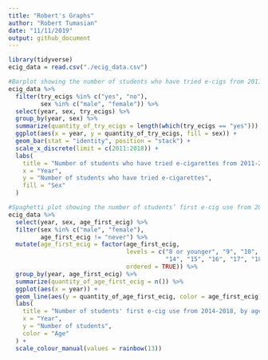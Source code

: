 ```yaml
---
title: "Robert's Graphs"
author: "Robert Tumasian"
date: "11/11/2019"
output: github_document
---
```

```r
library(tidyverse)
ecig_data = read.csv("./ecig_data.csv")
```

```r
#Barplot showing the number of students who have tried e-cigs from 2011-2018, by sex
ecig_data %>%
  filter(try_ecigs %in% c("yes", "no"),
         sex %in% c("male", "female")) %>% 
  select(year, sex, try_ecigs) %>%
  group_by(year, sex) %>%
  summarize(quantity_of_try_ecigs = length(which(try_ecigs == "yes"))) %>%
  ggplot(aes(x = year, y = quantity_of_try_ecigs, fill = sex)) +
  geom_bar(stat = "identity", position = "stack") +
  scale_x_discrete(limit = c(2011:2018)) +
  labs(
    title = "Number of students who have tried e-cigarettes from 2011-2018, by sex",
    x = "Year",
    y = "Number of students who have tried e-cigarettes",
    fill = "Sex"
  )
```

```r
#Spaghetti plot showing the number of students’ first e-cig use from 2014-2018, by age
ecig_data %>%
  select(year, sex, age_first_ecig) %>%
  filter(sex %in% c("male", "female"),
         age_first_ecig != "never") %>%
  mutate(age_first_ecig = factor(age_first_ecig, 
                                 levels = c("8 or younger", "9", "10", "11", "12", "13",
                                            "14", "15", "16", "17", "18", "19+"), 
                                 ordered = TRUE)) %>%
  group_by(year, age_first_ecig) %>%
  summarize(quantity_of_age_first_ecig = n()) %>%
  ggplot(aes(x = year)) +
  geom_line(aes(y = quantity_of_age_first_ecig, color = age_first_ecig), size = 0.8) +
  labs(
    title = "Number of students' first e-cig use from 2014-2018, by age",
    x = "Year",
    y = "Number of students",
    color = "Age"
  ) +
  scale_colour_manual(values = rainbow(13)) 
```





